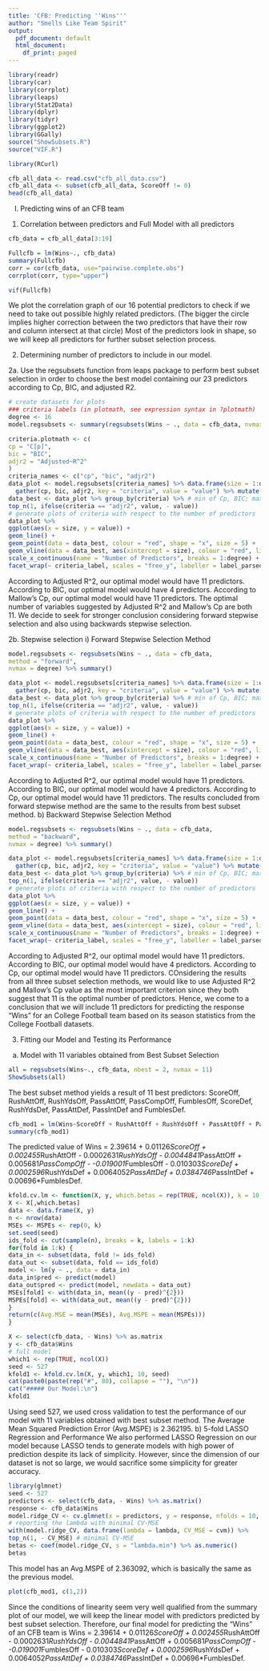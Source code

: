 ```yaml
---
title: 'CFB: Predicting ''Wins'''
author: "Smells Like Team Spirit"
output:
  pdf_document: default
  html_document:
    df_print: paged
---
```


```r
library(readr)
library(car)
library(corrplot) 
library(leaps) 
library(Stat2Data)
library(dplyr)
library(tidyr)
library(ggplot2)
library(GGally)
source("ShowSubsets.R")
source("VIF.R")

library(RCurl)

cfb_all_data <- read.csv("cfb_all_data.csv")
cfb_all_data <- subset(cfb_all_data, ScoreOff != 0)
head(cfb_all_data)
```
I) Predicting wins of an CFB team

1. Correlation between predictors and Full Model with all predictors
```r

cfb_data = cfb_all_data[3:19]

Fullcfb = lm(Wins~., cfb_data) 
summary(Fullcfb)
corr = cor(cfb_data, use="pairwise.complete.obs")
corrplot(corr, type="upper")

vif(Fullcfb)

```
We plot the correlation graph of our 16 potential predictors to check if we need to take out possible highly related predictors. (The bigger the circle implies higher correction between the two predictors that have their row and column intersect at that circle) Most of the predictors look in shape, so we will keep all predictors for further subset selection process. 

2. Determining number of predictors to include in our model. 

2a. Use the regsubsets function from leaps package to perform best subset selection in order to choose the best model containing our 23 predictors according to Cp, BIC, and adjusted R2.
```r
# create datasets for plots
### criteria labels (in plotmath, see expression syntax in ?plotmath)
degree <- 16
model.regsubsets <- summary(regsubsets(Wins ~ ., data = cfb_data, nvmax = degree))

criteria.plotmath <- c(
cp = "C[p]",
bic = "BIC",
adjr2 = "Adjusted~R^2"
)
criteria_names <- c("cp", "bic", "adjr2")
data_plot <- model.regsubsets[criteria_names] %>% data.frame(size = 1:degree) %>% 
  gather(cp, bic, adjr2, key = "criteria", value = "value") %>% mutate(criteria_label = criteria.plotmath[criteria])
data_best <- data_plot %>% group_by(criteria) %>% # min of Cp, BIC; max of Adjusted R^2
top_n(1, ifelse(criteria == "adjr2", value, - value))
# generate plots of criteria with respect to the number of predictors
data_plot %>%
ggplot(aes(x = size, y = value)) +
geom_line() +
geom_point(data = data_best, colour = "red", shape = "x", size = 5) +
geom_vline(data = data_best, aes(xintercept = size), colour = "red", linetype = "dashed") +
scale_x_continuous(name = "Number of Predictors", breaks = 1:degree) +
facet_wrap(~ criteria_label, scales = "free_y", labeller = label_parsed)
```
According to Adjusted R^2, our optimal model would have 11 predictors.\newline
According to BIC, our optimal model would have 4 predictors.\newline
According to Mallow's Cp, our optimal model would have 11 predictors.\newline
The optimal number of variables suggested by Adjusted R^2 and Mallow's Cp are both 11. We decide to seek for stronger conclusion considering forward stepwise selection and also using backwards stepwise selection.

2b. Stepwise selection
i) Forward Stepwise Selection Method
```r
model.regsubsets <- regsubsets(Wins ~ ., data = cfb_data,
method = "forward",
nvmax = degree) %>% summary()

data_plot <- model.regsubsets[criteria_names] %>% data.frame(size = 1:degree) %>% 
  gather(cp, bic, adjr2, key = "criteria", value = "value") %>% mutate(criteria_label = criteria.plotmath[criteria])
data_best <- data_plot %>% group_by(criteria) %>% # min of Cp, BIC; max of Adjusted R^2
top_n(1, ifelse(criteria == "adjr2", value, - value))
# generate plots of criteria with respect to the number of predictors
data_plot %>%
ggplot(aes(x = size, y = value)) +
geom_line() +
geom_point(data = data_best, colour = "red", shape = "x", size = 5) +
geom_vline(data = data_best, aes(xintercept = size), colour = "red", linetype = "dashed") +
scale_x_continuous(name = "Number of Predictors", breaks = 1:degree) +
facet_wrap(~ criteria_label, scales = "free_y", labeller = label_parsed)
```
According to Adjusted R^2, our optimal model would have 11 predictors.\newline
According to BIC, our optimal model would have 4 predictors.\newline
According to Cp, our optimal model would have 11 predictors.\newline
The results concluded from forward stepwise method are the same to the results from best subset method.
\newline
b) Backward Stepwise Selection Method
```r
model.regsubsets <- regsubsets(Wins ~ ., data = cfb_data,
method = "backward",
nvmax = degree) %>% summary()

data_plot <- model.regsubsets[criteria_names] %>% data.frame(size = 1:degree) %>% 
  gather(cp, bic, adjr2, key = "criteria", value = "value") %>% mutate(criteria_label = criteria.plotmath[criteria])
data_best <- data_plot %>% group_by(criteria) %>% # min of Cp, BIC; max of Adjusted R^2
top_n(1, ifelse(criteria == "adjr2", value, - value))
# generate plots of criteria with respect to the number of predictors
data_plot %>%
ggplot(aes(x = size, y = value)) +
geom_line() +
geom_point(data = data_best, colour = "red", shape = "x", size = 5) +
geom_vline(data = data_best, aes(xintercept = size), colour = "red", linetype = "dashed") +
scale_x_continuous(name = "Number of Predictors", breaks = 1:degree) +
facet_wrap(~ criteria_label, scales = "free_y", labeller = label_parsed)
```

According to Adjusted R^2, our optimal model would have 11 predictors.\newline
According to BIC, our optimal model would have 4 predictors.\newline
According to Cp, our optimal model would have 11 predictors.\newline
\newline
COnsidering the results from all three subset selection methods, we would like to use Adjusted R^2 and Mallow's Cp value as the most important criterion since they both suggest that 11 is the optimal number of predictors.\newline
Hence, we come to a conclusion that we will include 11 predictors for predicting the response "Wins" for an College Football team based on its season statistics from the College Football datasets.

3. Fitting our Model and Testing its Performance
a) Model with 11 variables obtained from Best Subset Selection
```r
all = regsubsets(Wins~., cfb_data, nbest = 2, nvmax = 11)
ShowSubsets(all)
```
The best subset method yields a result of 11 best predictors: ScoreOff, RushAttOff, RushYdsOff, PassAttOff, PassCompOff, FumblesOff, ScoreDef, RushYdsDef, PassAttDef, PassIntDef and FumblesDef. 
```r
cfb_mod1 = lm(Wins~ScoreOff + RushAttOff + RushYdsOff + PassAttOff + PassCompOff + FumblesOff + ScoreDef + RushYdsDef + PassAttDef + PassIntDef + FumblesDef, cfb_data)
summary(cfb_mod1)
```
The predicted value of Wins = 2.39614 + 0.01126*ScoreOff +  0.002455*RushAttOff - 0.0002631*RushYdsOff - 0.0044841*PassAttOff + 0.005681*PassCompOff - -0.019001*FumblesOff - 0.010303*ScoreDef + 0.0002596*RushYdsDef + 0.0064052*PassAttDef + 0.0384746*PassIntDef + 0.00696*FumblesDef.
\newline
\newline
```r
kfold.cv.lm <- function(X, y, which.betas = rep(TRUE, ncol(X)), k = 10, seed = 0) {
X <- X[,which.betas]
data <- data.frame(X, y)
n <- nrow(data)
MSEs <- MSPEs <- rep(0, k)
set.seed(seed)
ids_fold <- cut(sample(n), breaks = k, labels = 1:k)
for(fold in 1:k) {
data_in <- subset(data, fold != ids_fold)
data_out <- subset(data, fold == ids_fold)
model <- lm(y ~ ., data = data_in)
data_in$pred <- predict(model)
data_out$pred <- predict(model, newdata = data_out)
MSEs[fold] <- with(data_in, mean((y - pred)^{2}))
MSPEs[fold] <- with(data_out, mean((y - pred)^{2}))
}
return(c(Avg.MSE = mean(MSEs), Avg.MSPE = mean(MSPEs)))
}

X <- select(cfb_data, - Wins) %>% as.matrix
y <- cfb_data$Wins
# full model
which1 <- rep(TRUE, ncol(X))
seed <- 527
kfold1 <- kfold.cv.lm(X, y, which1, 10, seed)
cat(paste0(paste(rep("#", 80), collapse = ""), "\n"))
cat("##### Our Model:\n")
kfold1
```
Using seed 527, we used cross validation to test the performance of our model with 11 variables obtained with best subset method. The Average Mean Squared Prediction Error (Avg.MSPE) is 2.362195.
\newline
b) 5-fold LASSO Regression and Performance\newline
We also performed LASSO Regression on our model because LASSO tends to generate models with high power of prediction despite its lack of simplicity. However, since the dimension of our dataset is not so large, we would sacrifice some simplicity for greater accuracy. 
```r
library(glmnet)
seed <- 527
predictors <- select(cfb_data, - Wins) %>% as.matrix()
response <- cfb_data$Wins
model.ridge_CV <- cv.glmnet(x = predictors, y = response, nfolds = 10, alpha = 1)
# reporting the lambda with minimal CV-MSE
with(model.ridge_CV, data.frame(lambda = lambda, CV_MSE = cvm)) %>%
top_n(1, - CV_MSE) # minimal CV-MSE
betas <- coef(model.ridge_CV, s = "lambda.min") %>% as.numeric()
betas
```

This model has an Avg.MSPE of 2.363092, which is basically the same as the previous model. \newline
```r
plot(cfb_mod1, c(1,2))
```
Since the conditions of linearity seem very well qualified from the summary plot of our model, we will keep the linear model with predictors predicted by best subset selection. \newline
Therefore, our final model for predicting the "Wins" of an CFB team is Wins = 2.39614 + 0.01126*ScoreOff +  0.002455*RushAttOff - 0.0002631*RushYdsOff - 0.0044841*PassAttOff + 0.005681*PassCompOff - -0.019001*FumblesOff - 0.010303*ScoreDef + 0.0002596*RushYdsDef + 0.0064052*PassAttDef + 0.0384746*PassIntDef + 0.00696*FumblesDef.








